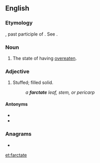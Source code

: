==English==

===Etymology===
{{etyl|la|en}} {{attention|la}} {{m|la|farctus}}, past participle of {{m|la|farcire}}. See {{m|en|farce}}.

===Noun===
{{en-noun|-}}

# {{label|en|rare|obsolete}} The state of having [[overeaten]].

===Adjective===
{{en-adj}}

# {{label|en|botany|obsolete}} Stuffed; filled solid.
#: ''a '''farctate''' leaf, stem, or pericarp''

====Antonyms====
* {{l|en|hollow}}
* {{l|en|tubular}}

===Anagrams===
* {{l|en|artefact}}

[[et:farctate]]